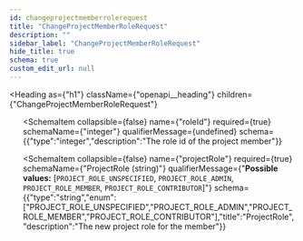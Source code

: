 ```yaml
---
id: changeprojectmemberrolerequest
title: "ChangeProjectMemberRoleRequest"
description: ""
sidebar_label: "ChangeProjectMemberRoleRequest"
hide_title: true
schema: true
custom_edit_url: null
---
```



<Heading
  as={"h1"}
  className={"openapi__heading"}
  children={"ChangeProjectMemberRoleRequest"}
>
</Heading>





<ul>
  <SchemaItem
    collapsible={false}
    name={"projectId"}
    required={true}
    schemaName={"string"}
    qualifierMessage={undefined}
    schema={{"type":"string"}}
  >
    
  </SchemaItem><SchemaItem
    collapsible={false}
    name={"roleId"}
    required={true}
    schemaName={"integer"}
    qualifierMessage={undefined}
    schema={{"type":"integer","description":"The role id of the project member"}}
  >
    
  </SchemaItem><SchemaItem
    collapsible={false}
    name={"projectRole"}
    required={true}
    schemaName={"ProjectRole (string)"}
    qualifierMessage={"**Possible values:** [`PROJECT_ROLE_UNSPECIFIED`, `PROJECT_ROLE_ADMIN`, `PROJECT_ROLE_MEMBER`, `PROJECT_ROLE_CONTRIBUTOR`]"}
    schema={{"type":"string","enum":["PROJECT_ROLE_UNSPECIFIED","PROJECT_ROLE_ADMIN","PROJECT_ROLE_MEMBER","PROJECT_ROLE_CONTRIBUTOR"],"title":"ProjectRole","description":"The new project role for the member"}}
  >
    
  </SchemaItem>
</ul>
            